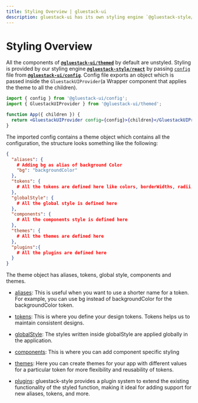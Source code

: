```yaml
---
title: Styling Overview | gluestack-ui
description: gluestack-ui has its own styling engine `@gluestack-style/react` which makes styling of components easy.
---
```



<Meta title="ui/configuration/Styling/Overview" />

# Styling Overview

All the components of [**`@gluestack-ui/themed`**](https://github.com/gluestack/gluestack-ui/blob/main/packages/themed) by default are unstyled. Styling is provided by our styling engine [**`@gluestack-style/react`**](/style/docs/overview/introduction) by passing [`config`](https://github.com/gluestack/gluestack-ui/blob/main/packages/config/src/gluestack-ui.config.ts) file from [**`@gluestack-ui/config`**](https://github.com/gluestack/gluestack-ui/blob/main/packages/config). Config file exports an object which is passed inside the `GluestackUIProvider`(a Wrapper component that applies the theme to all the children).

```jsx
import { config } from '@gluestack-ui/config';
import { GluestackUIProvider } from '@gluestack-ui/themed';

function App({ children }) {
  return <GluestackUIProvider config={config}>{children}</GluestackUIProvider>;
}
```

The imported config contains a theme object which contains all the configuration, the structure looks something like the following:

```json
{
  "aliases": {
    # Adding bg as alias of background Color
    "bg": "backgroundColor"
  },
  "tokens": {
    # All the tokens are defined here like colors, borderWidths, radii, breakpoints, mediaQueries ....
  },
  "globalStyle": {
    # All the global style is defined here
  },
  "components": {
    # All the components style is defined here
  },
  "themes": {
    # All the themes are defined here
  },
  "plugins":{
    # All the plugins are defined here
  }
}
```

The theme object has aliases, tokens, global style, components and themes.

- [aliases](/style/docs/configuration/theme-tokens): This is useful when you want to use a shorter name for a token. For example, you can use bg instead of backgroundColor for the backgroundColor token.

- [tokens](/style/docs/configuration/theme-tokens): This is where you define your design tokens. Tokens helps us to maintain consistent designs.

- [globalStyle](/style/docs/configuration/global-style): The styles written inside globalStyle are applied globally in the application.

- [components](/style/docs/configuration/customizing-components): This is where you can add component specific styling

- [themes](/style/docs/configuration/themes): Here you can create themes for your app with different values for a particular token for more flexibility and reusability of tokens.

- [plugins](/style/docs/plugins/introduction): gluestack-style provides a plugin system to extend the existing functionality of the styled function, making it ideal for adding support for new aliases, tokens, and more.
